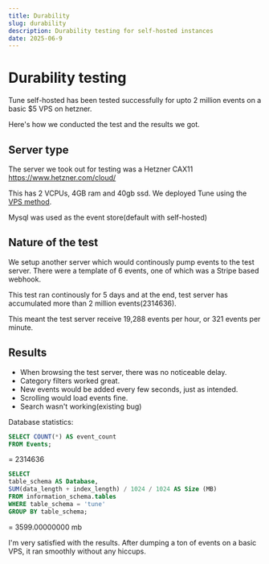 ```yaml
---
title: Durability
slug: durability
description: Durability testing for self-hosted instances
date: 2025-06-9
---
```




# Durability testing

Tune self-hosted has been tested successfully for upto 2 million events on a basic $5 VPS on hetzner.

Here's how we conducted the test and the results we got.

## Server type

The server we took out for testing was a Hetzner CAX11 https://www.hetzner.com/cloud/

This has 2 VCPUs, 4GB ram and 40gb ssd. We deployed Tune using the [VPS method](install-on-vps).

Mysql was used as the event store(default with self-hosted)

## Nature of the test

We setup another server which would continously pump events to the test server. There were a template of 6 events, one of which was a Stripe based webhook.

This test ran continously for 5 days and at the end, test server has accumulated more than 2 million events(2314636).

This meant the test server receive 19,288 events per hour, or 321 events per minute.

## Results

- When browsing the test server, there was no noticeable delay.
- Category filters worked great.
- New events would be added every few seconds, just as intended.
- Scrolling would load events fine.
- Search wasn't working(existing bug)

Database statistics:
```sql
SELECT COUNT(*) AS event_count
FROM Events;
```
= 2314636

```sql
SELECT
table_schema AS Database,
SUM(data_length + index_length) / 1024 / 1024 AS Size (MB)
FROM information_schema.tables
WHERE table_schema = 'tune'
GROUP BY table_schema;
```
= 3599.00000000 mb

I'm very satisfied with the results. After dumping a ton of events on a basic VPS, it ran smoothly without any hiccups.